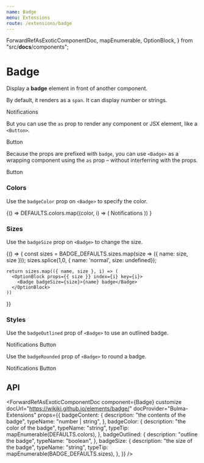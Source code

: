 ```yaml
---
name: Badge
menu: Extensions
route: /extensions/badge
---
```



  ForwardRefAsExoticComponentDoc,
  mapEnumerable,
  OptionBlock,
} from "src/__docs__/components";

# Badge

Display a **badge** element in front of another component.

By default, it renders as a `span`.
It can display number or strings.

<Playground>
  <Badge badgeContent="pending" badgeColor="warning">
    Notifications
  </Badge>
</Playground>

But you can use the `as` prop to render any component or JSX element, like a `<Button>`.

<Playground>
  <Badge as={Button} badgeContent={8} badgeColor="danger">
    Button
  </Badge>
</Playground>

Because the props are prefixed with `badge`, you can use `<Badge>` as a wrapping component using the `as` prop – without interferring with the props.

<Playground>
  <Badge
    as={Button}
    badgeContent={8}
    badgeColor="danger"
    badgeOutlined
    color="danger"
    outlined
  >
    Button
  </Badge>
</Playground>

### Colors

Use the `badgeColor` prop on `<Badge>` to specify the color.

<Playground>
  {() =>
    DEFAULTS.colors.map((color, i) => (
      <OptionBlock props={{ color }} index={i} key={i}>
        <Badge badgeColor={color}>Notifications</Badge>
      </OptionBlock>
    ))
  }
</Playground>

### Sizes

Use the `badgeSize` prop on `<Badge>` to change the size.

<Playground>
  {() => {
    const sizes = BADGE_DEFAULTS.sizes.map(size => ({ name: size, size }));
    sizes.splice(1,0, { name: 'normal', size: undefined});

    return sizes.map(({ name, size }, i) => (
      <OptionBlock props={{ size }} index={i} key={i}>
        <Badge badgeSize={size}>{name} badge</Badge>
      </OptionBlock>
    ))

}}

</Playground>

### Styles

Use the `badgeOutlined` prop of `<Badge>` to use an outlined badge.

<Playground>
  <Block>
    <Title as="p" size={4}>
      Span
    </Title>
    <Badge badgeOutlined badgeContent={50}>
      Notifications
    </Badge>
  </Block>
  <Block>
    <Title as="p" size={4}>
      Button
    </Title>
    <Button.Group>
      <Badge as={Button} badgeOutlined badgeContent={50}>
        Button
      </Badge>
    </Button.Group>
  </Block>
</Playground>

Use the `badgeRounded` prop of `<Badge>` to round a badge.

<Playground>
  <Block>
    <Title as="p" size={4}>
      Span
    </Title>
    <Badge badgeRounded badgeContent={50}>
      Notifications
    </Badge>
  </Block>
  <Block>
    <Title as="p" size={4}>
      Button
    </Title>
    <Button.Group>
      <Badge as={Button} badgeRounded badgeContent={50}>
        Button
      </Badge>
    </Button.Group>
  </Block>
</Playground>

## API

<ForwardRefAsExoticComponentDoc
  component={Badge}
  customize
  docUrl="https://wikiki.github.io/elements/badge/"
  docProvider="Bulma-Extensions"
  props={{
    badgeContent: {
      description: "the contents of the badge",
      typeName: "number | string",
    },
    badgeColor: {
      description: "the color of the badge",
      typeName: "string",
      typeTip: mapEnumerable(DEFAULTS.colors),
    },
    badgeOutlined: {
      description: "outline the badge",
      typeName: "boolean",
    },
    badgeSize: {
      description: "the size of the badge",
      typeName: "string",
      typeTip: mapEnumerable(BADGE_DEFAULTS.sizes),
    },
  }}
/>
